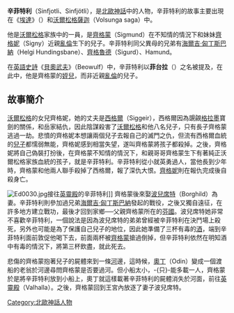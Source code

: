 {{Unreferenced|time=2021-10-18T00:00:56+00:00}}
{{copyedit|time=2021-06-01}}
'''辛菲特利'''（Sinfjotli、Sinfjötli），是[[北歐神話|北歐神話]]中的人物，辛菲特利的故事主要出現在《[[埃達|埃達]]》（{{lang|en|Edda}}）和[[沃爾松格薩迦|沃爾松格薩迦]]（Volsunga saga）中。

他是[[沃爾松格|沃爾松格]]家族中的一員，是[[齊格蒙|齊格蒙]]（Sigmund）在不知情的情況下和妹妹[[齊格妮|齊格妮]]（Signy）近親[[亂倫|亂倫]]生下的兒子。辛菲特利同父異母的兄弟有[[海爾吉·匈丁斯巴納|海爾吉·匈丁斯巴納]]（Helgi Hundingsbane）、[[齊格魯德|齊格魯德]]（Sigurd）、Hamund。

在[[英語|英語]][[史詩|史詩]]《[[貝奧武夫|貝奧武夫]]》（Beowulf）中，辛菲特利以'''菲台拉'''（{{lang|en|Fitela}}）之名被提及，在此中，他是齊格蒙的[[姪兒|姪兒]]，而非近親[[亂倫|亂倫]]的兒子。

== 故事簡介 ==
[[沃爾松格|沃爾松格]]的女兒齊格妮，她的丈夫是[[西格爾|西格爾]]（Siggeir），西格爾因為覬覦[[格拉墨|格拉墨]]寶劍的關係，和岳家結仇，因此陰謀殺害了[[沃爾松格|沃爾松格]]和他八名兒子，只有長子齊格蒙逃過一劫。悲憤的齊格妮本想讓兩個兒子去報自己的滅門之仇，但流有西格爾血統的[[兒子|兒子]]都懦弱無能，齊格妮感到相當失望，遂叫齊格蒙將孩子都殺掉。之後，齊格妮將自己偽裝打扮後，在齊格蒙不知情的情況下，和親哥哥齊格蒙生下有著純正沃爾松格家族血統的孩子，就是辛菲特利。辛菲特利從小就英勇過人，當他長到少年時，齊格蒙和他兩人聯手殺掉了西格爾，報了深仇大恨。[[齊格妮|齊格妮]]則在報仇完成後自殺身亡。
 
[[File:Ed0030.jpg|thumb]]接往[[英靈殿|英靈殿]]的辛菲特利]]
齊格蒙後來娶[[波兒席特|波兒席特]]（Borghild）為妻。辛菲特利則參加過兄弟[[海爾吉·匈丁斯巴納|海爾吉·匈丁斯巴納]]發起的戰役，之後又獨自遠征，在許多地方建立戰功，最後才回到家鄉──父親齊格蒙所在的[[芬國|芬國]]。波兒席特她非常不喜歡辛菲特利，一個說法是因為波兒席特的弟弟曾經被辛菲特利在決鬥場上殺死，另外也可能是為了保護自己兒子的地位，因此她準備了三杯有毒的[[酒|酒]]，端到辛菲特利面前敦促他喝下去，前面兩杯被[[齊格蒙|齊格蒙]]搶過倒掉，但辛菲特利依然在明知酒中有毒的情況下，將第三杯飲盡，就此死去。
 
悲傷的齊格蒙抱著兒子的屍體來到一條[[河|河]]邊，這時候，[[奧丁|奧丁]]（Odin）變成一個渡船的老翁於河邊尋問齊格蒙是否要過河。但小船太小，-{只}-能多載一人，齊格蒙於是將辛菲特利放到小船上，奧丁就這樣載著辛菲特利的屍體消失於河面，前往[[英靈殿|英靈殿]]（Valhalla）。之後，齊格蒙回到王宮內放逐了妻子波兒席特。

{{北歐神話}}

[[Category:北歐神話人物|Category:北歐神話人物]]
